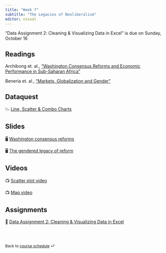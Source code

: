 ---
title: "Week 7"
subtitle: "The Legacies of Neoliberalism"
editor: visual
---

::: callout-important
"Data Assignment 2: Cleaning & Visualizing Data in Excel" is due on
Sunday, October 16
:::

## Readings

Archibong et. al., ["Washington Consensus Reforms and Economic
Performance in Sub-Saharan
Africa"](https://www.brookings.edu/wp-content/uploads/2021/02/Washington-Consensus-Reforms.pdf)

Benería et. al., ["Markets, Globalization and
Gender"](https://eresgw-wrlc-org.proxygw.wrlc.org/x/docs/gelm/teitelbaum_emmanuel/LourdesChapter3.pdf)

## Dataquest

📉 [Line, Scatter & Combo
Charts](https://app.dataquest.io/c/131/m/670/line%2C-scatter%2C-and-combo-charts/1/introduction)

## Slides

🖥️ [Washington consensus reforms](/slides/lecture-7.1.html)

🖥️ [The gendered legacy of reform](/slides/lecture-7.2.html)

## Videos

📺 [Scatter plot
video](https://www.youtube.com/watch?v=NDszBjbvSFA&t=24s)

📺 [Map video](https://www.youtube.com/watch?v=ixjWeXbYVl0&t=44s)

## Assignments

🧮 [Data Assignment 2: Cleaning & Visualizing Data in
Excel](/assignments/data-assignment-2.html)

<br><br>

::: {style="font-size: 0.875em;"}
Back to [course schedule](/ "Course schedule") ⏎
:::
